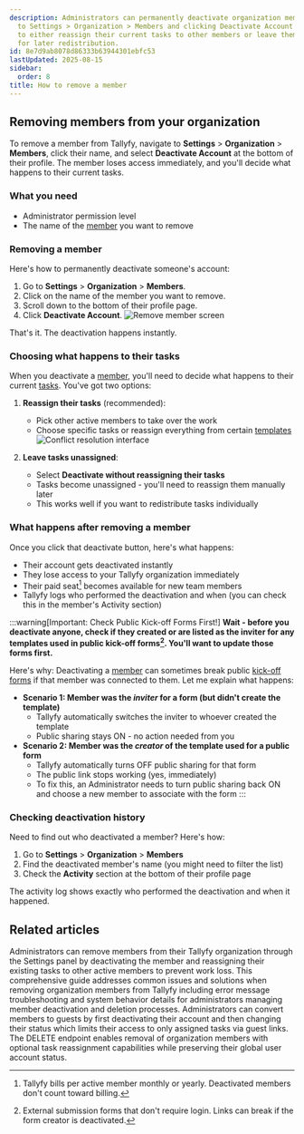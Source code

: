 ```yaml
---
description: Administrators can permanently deactivate organization members by navigating
  to Settings > Organization > Members and clicking Deactivate Account while choosing
  to either reassign their current tasks to other members or leave them unassigned
  for later redistribution.
id: 8e7d9ab8078d86333b63944301ebfc53
lastUpdated: 2025-08-15
sidebar:
  order: 8
title: How to remove a member
---
```


## Removing members from your organization

To remove a member from Tallyfy, navigate to **Settings** > **Organization** > **Members**, click their name, and select **Deactivate Account** at the bottom of their profile. The member loses access immediately, and you'll decide what happens to their current tasks.

### What you need
- Administrator permission level
- The name of the [member](/products/pro/documenting/members/) you want to remove

### Removing a member

Here's how to permanently deactivate someone's account:

1. Go to **Settings** > **Organization** > **Members**.
2. Click on the name of the member you want to remove.
3. Scroll down to the bottom of their profile page.
4. Click **Deactivate Account**.
   ![Remove member screen](https://screenshots.tallyfy.com/tallyfy%2Fpro%2Fdesktop-light-remove-member.png)

That's it. The deactivation happens instantly.

### Choosing what happens to their tasks

When you deactivate a [member](/products/pro/documenting/members/), you'll need to decide what happens to their current [tasks](/products/pro/tracking-and-tasks/tasks/). You've got two options:

1. **Reassign their tasks** (recommended):
   - Pick other active members to take over the work
   - Choose specific tasks or reassign everything from certain [templates](/products/pro/documenting/templates/)
   ![Conflict resolution interface](https://screenshots.tallyfy.com/tallyfy%2Fpro%2Fdesktop-light-conflict-resolution-example.png)

2. **Leave tasks unassigned**:
   - Select **Deactivate without reassigning their tasks**
   - Tasks become unassigned - you'll need to reassign them manually later
   - This works well if you want to redistribute tasks individually

### What happens after removing a member

Once you click that deactivate button, here's what happens:

- Their account gets deactivated instantly
- They lose access to your Tallyfy organization immediately  
- Their paid seat[^1] becomes available for new team members
- Tallyfy logs who performed the deactivation and when (you can check this in the member's Activity section)

:::warning[Important: Check Public Kick-off Forms First!]
**Wait - before you deactivate anyone, check if they created or are listed as the inviter for any templates used in public kick-off forms[^2]. You'll want to update those forms first.**

Here's why: Deactivating a [member](/products/pro/documenting/members/) can sometimes break public [kick-off forms](/products/pro/launching/triggers/kick-off-forms/) if that member was connected to them. Let me explain what happens:

- **Scenario 1: Member was the *inviter* for a form (but didn't create the template)**
    - Tallyfy automatically switches the inviter to whoever created the template
    - Public sharing stays ON - no action needed from you
- **Scenario 2: Member was the *creator* of the template used for a public form**
    - Tallyfy automatically turns OFF public sharing for that form
    - The public link stops working (yes, immediately)
    - To fix this, an Administrator needs to turn public sharing back ON and choose a new member to associate with the form
:::

### Checking deactivation history

Need to find out who deactivated a member? Here's how:

1. Go to **Settings** > **Organization** > **Members**
2. Find the deactivated member's name (you might need to filter the list)
3. Check the **Activity** section at the bottom of their profile page

The activity log shows exactly who performed the deactivation and when it happened.



[^1]: Tallyfy bills per active member monthly or yearly. Deactivated members don't count toward billing.
[^2]: External submission forms that don't require login. Links can break if the form creator is deactivated.

## Related articles
<CardGrid>
<LinkTitleCard header="<b>Org Settings > Remove a member</b>" href="/products/pro/settings/org-settings/how-can-i-remove-a-member-from-my-tallyfy-organization/" > Administrators can remove members from their Tallyfy organization through the Settings panel by deactivating the member and reassigning their existing tasks to other active members to prevent work loss. </LinkTitleCard>
<LinkTitleCard header="<b>Org Settings > Member deletion</b>" href="/products/pro/settings/org-settings/troubleshooting-member-deletion/" > This comprehensive guide addresses common issues and solutions when removing organization members from Tallyfy including error message troubleshooting and system behavior details for administrators managing member deactivation and deletion processes. </LinkTitleCard>
<LinkTitleCard header="<b>Members > Convert a member to a guest</b>" href="/products/pro/documenting/members/convert-member-to-guest/" > Administrators can convert members to guests by first deactivating their account and then changing their status which limits their access to only assigned tasks via guest links. </LinkTitleCard>
<LinkTitleCard header="<b>Members > Remove member</b>" href="/products/pro/integrations/open-api/code-samples/members/remove-member/" > The DELETE endpoint enables removal of organization members with optional task reassignment capabilities while preserving their global user account status. </LinkTitleCard>
</CardGrid>